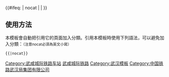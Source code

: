 {{鐵道路線|
| 模板名稱 = 武咸城际铁路
| Logo = [[File:China Railways.svg|17px]]
| 名稱 = [[武咸城际铁路]]
| 代表色 = #0033c9
| 車站列表 = <div style="display:inline-block; text-align:right;vertical-align:middle;">[[武昌站|武昌]] - [[南湖东站|南湖东]] <br />[[武汉站|武汉]] - [[武汉东站|武汉东]] </div>
 > [[汤逊湖站|汤逊湖]] - [[庙山站|庙山]] - [[普安站|普安]] - [[纸坊东站|纸坊东]] - [[乌龙泉南站|乌龙泉南]] - [[土地堂东站|土地堂东]] - [[山坡东站|山坡东]] - [[贺胜桥东站|贺胜桥东]] - [[横沟桥东站|横沟桥东]] - [[咸宁东站|咸宁东]] - [[咸宁南站|咸宁南]]</div>
}}
<includeonly>{{#ifeq: {{{1}}} | nocat | <!--空--> | [[Category:武咸城际铁路车站]] }}</includeonly><noinclude>

==使用方法==
本模板會自動把引用它的頁面加入分類。引用本模板時使用下列語法，可以避免加入分類：<small>（注意nocat必須為英文小寫）</small>
 <nowiki>{{</nowiki>{{PAGENAME}}<nowiki>|nocat}}</nowiki>
[[Category:中國鐵路路線模板|武咸城际铁路]]
[[Category:武汉模板]]
[[Category:中国铁路武汉局集团有限公司]]
</noinclude>